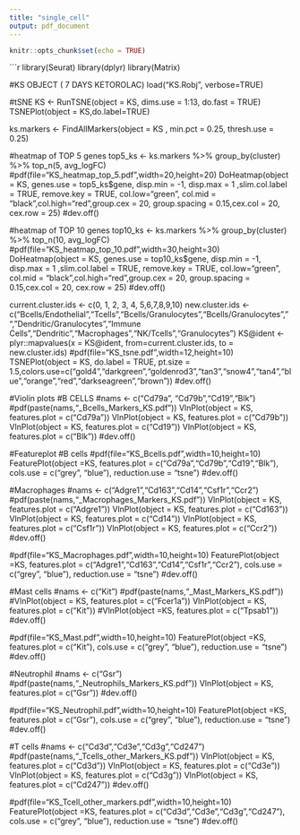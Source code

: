 ```yaml
---
title: "single_cell"
output: pdf_document
---
```



```r
knitr::opts_chunk$set(echo = TRUE)
```

```r
library(Seurat)
library(dplyr)
library(Matrix)

#KS OBJECT ( 7 DAYS KETOROLAC)
load("KS.Robj", verbose=TRUE)


#tSNE
KS <- RunTSNE(object = KS, dims.use = 1:13, do.fast = TRUE)
TSNEPlot(object = KS,do.label=TRUE)


ks.markers <- FindAllMarkers(object = KS , min.pct = 0.25, thresh.use = 0.25)

#heatmap of TOP 5 genes 
top5_ks <- ks.markers %>% group_by(cluster) %>% top_n(5, avg_logFC)
#pdf(file="KS_heatmap_top_5.pdf",width=20,height=20)
DoHeatmap(object = KS, genes.use = top5_ks$gene,  disp.min = -1,
          disp.max = 1 ,slim.col.label = TRUE, remove.key = TRUE, col.low="green",
          col.mid = "black",col.high="red",group.cex = 20,
          group.spacing = 0.15,cex.col = 20,
          cex.row = 25)
#dev.off()


#heatmap of  TOP 10 genes 
top10_ks <- ks.markers %>% group_by(cluster) %>% top_n(10, avg_logFC)
#pdf(file="KS_heatmap_top_10.pdf",width=30,height=30)
DoHeatmap(object = KS, genes.use = top10_ks$gene,  disp.min = -1,
          disp.max = 1 ,slim.col.label = TRUE, remove.key = TRUE, col.low="green",
          col.mid = "black",col.high="red",group.cex = 20,
          group.spacing = 0.15,cex.col = 20,
          cex.row = 25)
#dev.off()


current.cluster.ids <- c(0, 1, 2, 3, 4, 5,6,7,8,9,10)
new.cluster.ids <- c("Bcells/Endothelial","Tcells","Bcells/Granulocytes","Bcells/Granulocytes "," ","Dendritic/Granulocytes","Immune Cells","Dendritic","Macrophages","NK/Tcells","Granulocytes ")
KS@ident <- plyr::mapvalues(x =  KS@ident, from=current.cluster.ids, to = new.cluster.ids)
#pdf(file="KS_tsne.pdf",width=12,height=10)
TSNEPlot(object =  KS, do.label = TRUE, pt.size = 1.5,colors.use=c("gold4","darkgreen","goldenrod3","tan3","snow4","tan4","blue","orange","red","darkseagreen","brown"))
#dev.off()


#Violin plots
#B CELLS
#nams <- c("Cd79a", "Cd79b","Cd19","Blk")
#pdf(paste(nams,"_Bcells_Markers_KS.pdf"))
VlnPlot(object = KS, features.plot = c("Cd79a"))
VlnPlot(object = KS, features.plot = c("Cd79b"))
VlnPlot(object = KS, features.plot = c("Cd19"))
VlnPlot(object = KS, features.plot = c("Blk"))
#dev.off()

#Featureplot
#B cells
#pdf(file="KS_Bcells.pdf",width=10,height=10)
FeaturePlot(object =KS, features.plot = c("Cd79a","Cd79b","Cd19","Blk"), cols.use = c("grey", "blue"), reduction.use = "tsne")
#dev.off()





#Macrophages
#nams <- c("Adgre1","Cd163","Cd14","Csf1r","Ccr2")
#pdf(paste(nams,"_Macrophages_Markers_KS.pdf"))
VlnPlot(object = KS, features.plot = c("Adgre1"))
VlnPlot(object = KS, features.plot = c("Cd163"))
VlnPlot(object = KS, features.plot = c("Cd14"))
VlnPlot(object = KS, features.plot = c("Csf1r"))
VlnPlot(object = KS, features.plot = c("Ccr2"))
#dev.off()

#pdf(file="KS_Macrophages.pdf",width=10,height=10)
FeaturePlot(object =KS, features.plot = c("Adgre1","Cd163","Cd14","Csf1r","Ccr2"), cols.use = c("grey", "blue"), reduction.use = "tsne")
#dev.off()



#Mast cells
#nams <- c("Kit")
#pdf(paste(nams,"_Mast_Markers_KS.pdf"))
#VlnPlot(object = KS, features.plot = c("Fcer1a"))
VlnPlot(object = KS, features.plot = c("Kit"))
#VlnPlot(object =KS, features.plot = c("Tpsab1"))
#dev.off()


#pdf(file="KS_Mast.pdf",width=10,height=10)
FeaturePlot(object =KS, features.plot = c("Kit"), cols.use = c("grey", "blue"), reduction.use = "tsne")
#dev.off()


#Neutrophil
#nams <- c("Gsr")
#pdf(paste(nams,"_Neutrophils_Markers_KS.pdf"))
VlnPlot(object = KS, features.plot = c("Gsr"))
#dev.off()


#pdf(file="KS_Neutrophil.pdf",width=10,height=10)
FeaturePlot(object =KS, features.plot = c("Gsr"), cols.use = c("grey", "blue"), reduction.use = "tsne")
#dev.off()





#T cells
#nams <- c("Cd3d","Cd3e","Cd3g","Cd247")
#pdf(paste(nams,"_Tcells_other_Markers_KS.pdf"))
VlnPlot(object = KS, features.plot = c("Cd3d"))
VlnPlot(object = KS, features.plot = c("Cd3e"))
VlnPlot(object = KS, features.plot = c("Cd3g"))
VlnPlot(object = KS, features.plot = c("Cd247"))
#dev.off()

#pdf(file="KS_Tcell_other_markers.pdf",width=10,height=10)
FeaturePlot(object =KS, features.plot = c("Cd3d","Cd3e","Cd3g","Cd247"), cols.use = c("grey", "blue"), reduction.use = "tsne")
#dev.off()






